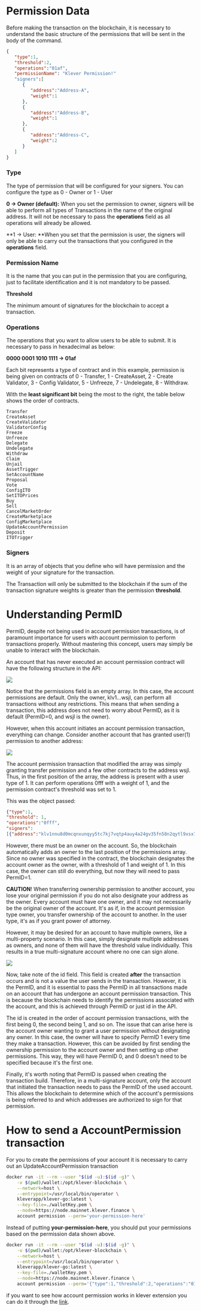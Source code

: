 # Permission Data

Before making the transaction on the blockchain, it is necessary to understand the basic structure of the permissions that will be sent in the body of the command.

```json
{
   "type":1,
   "threshold":2,
   "operations":"01af",
   "permissionName": "Klever Permission!"
   "signers":[
      {
         "address":"Address-A",
         "weight":1
      },
      {
         "address":"Address-B",
         "weight":1
      },
      {
         "address":"Address-C",
         "weight":2
      }
   ]
}
```

### Type

The type of permission that will be configured for your signers. You can configure the type as 0 - Owner or 1 - User

**0 -> Owner (default):** When you set the permission to owner, signers will be able to perform all types of Transactions in the name of the original address. It will not be necessary to pass the **operations** field as all operations will already be allowed.

**1 -> User: **When you set that the permission is user, the signers will only be able to carry out the transactions that you configured in the **operations** field.

### Permission Name

It is the name that you can put in the permission that you are configuring, just to facilitate identification and it is not mandatory to be passed.

**Threshold**

The minimum amount of signatures for the blockchain to accept a transaction.

### Operations

The operations that you want to allow users to be able to submit. It is necessary to pass in hexadecimal as below:

**0000 0001 1010 1111 -> 01af**

Each bit represents a type of contract and in this example, permission is being given on contracts of 0 - Transfer, 1 - CreateAsset, 2 - Create Validator, 3 - Config Validator, 5 - Unfreeze, 7 - Undelegate, 8 - Withdraw.

With the **least significant bit** being the most to the right, the table below shows the order of contracts.

```
Transfer
CreateAsset
CreateValidator
ValidatorConfig
Freeze
Unfreeze
Delegate
Undelegate
Withdraw
Claim
Unjail
AssetTrigger
SetAccountName
Proposal
Vote
ConfigITO
SetITOPrices
Buy
Sell
CancelMarketOrder
CreateMarketplace
ConfigMarketplace
UpdateAccountPermission
Deposit
ITOTrigger
```

### Signers

It is an array of objects that you define who will have permission and the weight of your signature for the transaction.

The Transaction will only be submitted to the blockchain if the sum of the transaction signature weights is greater than the permission **threshold**.

# Understanding PermID

PermID, despite not being used in account permission transactions, is of paramount importance for users with account permission to perform transactions properly. Without mastering this concept, users may simply be unable to interact with the blockchain.

An account that has never executed an account permission contract will have the following structure in the API:

![](files/IVKAM0zwZd0kmiTdvW96.png)

Notice that the permissions field is an empty array. In this case, the account permissions are default. Only the owner, klv1…wsjl, can perform all transactions without any restrictions. This means that when sending a transaction, this address does not need to worry about PermID, as it is default (PermID=0, and wsjl is the owner).

However, when this account initiates an account permission transaction, everything can change. Consider another account that has granted user(1) permission to another address:

![](files/wEq8sMwS8swnFwgdDs6n.png)

The account permission transaction that modified the array was simply granting transfer permission and a few other contracts to the address wsjl. Thus, in the first position of the array, the address is present with a user type of 1. It can perform operations 0fff with a weight of 1, and the permission contract's threshold was set to 1.

This was the object passed:

```json
{"type":1,
"threshold": 1,
"operations":"0fff",
"signers":
[{"address":"klv1nnu8d0mcqnxunqyy5tc7kj7vqtp4auy4a24gv35fn58n2qytl9xsx7wsjl","weight": 1}]}
```

However, there must be an owner on the account. So, the blockchain automatically adds an owner to the last position of the permissions array. Since no owner was specified in the contract, the blockchain designates the account owner as the owner, with a threshold of 1 and weight of 1. In this case, the owner can still do everything, but now they will need to pass PermID=1.

**CAUTION**! When transferring ownership permission to another account, you lose your original permission if you do not also designate your address as the owner. Every account must have one owner, and it may not necessarily be the original owner of the account. It's as if, in the account permission type owner, you transfer ownership of the account to another. In the user type, it's as if you grant power of attorney.

However, it may be desired for an account to have multiple owners, like a multi-property scenario. In this case, simply designate multiple addresses as owners, and none of them will have the threshold value individually. This results in a true multi-signature account where no one can sign alone.

![](files/URxHrLeabtcsNtF1ReeZ.png)

Now, take note of the id field. This field is created **after** the transaction occurs and is not a value the user sends in the transaction. However, it is the PermID, and it is essential to pass the PermID in all transactions made on an account that has undergone an account permission transaction. This is because the blockchain needs to identify the permissions associated with the account, and this is achieved through PermID or just id in the API.

The id is created in the order of account permission transactions, with the first being 0, the second being 1, and so on. The issue that can arise here is the account owner wanting to grant a user permission without designating any owner. In this case, the owner will have to specify PermID 1 every time they make a transaction. However, this can be avoided by first sending the ownership permission to the account owner and then setting up other permissions. This way, they will have PermID 0, and 0 doesn't need to be specified because it's the first one.

Finally, it's worth noting that PermID is passed when creating the transaction build. Therefore, in a multi-signature account, only the account that initiated the transaction needs to pass the PermID of the used account. This allows the blockchain to determine which of the account's permissions is being referred to and which addresses are authorized to sign for that permission.

# How to send a AccountPermission transaction

For you to create the permissions of your account it is necessary to carry out an UpdateAccountPermission transaction

```bash
docker run -it --rm --user "$(id -u):$(id -g)" \
    -v $(pwd)/wallet:/opt/klever-blockchain \
    --network=host \
    --entrypoint=/usr/local/bin/operator \
    kleverapp/klever-go:latest \
    --key-file=./walletKey.pem \
    --node=https://node.mainnet.klever.finance \
    account permission --perm='your-permission-here'
```

Instead of putting **your-permission-here**, you should put your permissions based on the permission data shown above.

```bash
docker run -it --rm --user "$(id -u):$(id -g)" \
    -v $(pwd)/wallet:/opt/klever-blockchain \
    --network=host \
    --entrypoint=/usr/local/bin/operator \
    kleverapp/klever-go:latest \
    --key-file=./walletKey.pem \
    --node=https://node.mainnet.klever.finance \
    account permission --perm='{"type":1,"threshold":2,"operations":"01af","permissionName": "Klever Permission!" "signers":[{"address":"Address-A","weight":1},{"address":"Address-B","weight":1},{"address":"Address-C","weight":2}]}'
```

if you want to see how account permission works in klever extension you can do it through the [link](https://www.youtube.com/watch?v=8J74KszeWKY).



